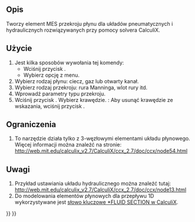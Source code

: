 <languages/>

{{Docnav
|[[FEM_ElementGeometry2D/pl|Grubość powłoki]]
|[[FEM_ConstraintElectrostaticPotential/pl|Warunek brzegowy potencjału elektrostatycznego]]
|[[FEM_Workbench/pl|środowisko pracy MES]]
|IconL=FEM_ElementGeometry2D.svg
|IconR=FEM_ConstraintElectrostaticPotential.svg
|IconC=Workbench_FEM.svg
}}

{{GuiCommandContainer|
{{GuiCommand/pl
|Name=FEM ElementFluid1D
|Name/pl=MES: Przekrój dla przepływu 1D
|MenuLocation=Model → Geometria elementu → Przekrój dla przepływu 1D
|Workbenches=[[FEM_Workbench/pl|MES]]
|SeeAlso=[[FEM_tutorial/pl|Poradnik MES]]
}}
{{GuiCommandFemInfo/pl
|Solvers=CalculiX
}}
}}

<span id="Description"></span>
==Opis==

Tworzy element MES przekroju płynu dla układów pneumatycznych i hydraulicznych rozwiązywanych przy pomocy solvera CalculiX.

<span id="Usage"></span>
==Użycie==

# Jest kilka sposobów wywołania tej komendy:
#* Wciśnij przycisk {{Button|[[Image:FEM_ElementFluid1D.svg|16px]] '''Przekrój dla przepływu 1D'''}}.
#* Wybierz opcję {{MenuCommand|Model → Geometria elementu → [[Image:FEM_ElementFluid1D.svg|16px]] Przekrój dla przepływu 1D}} z menu.
# Wybierz rodzaj płynu: ciecz, gaz lub otwarty kanał.
# Wybierz rodzaj przekroju: rura Manninga, wlot rury itd.
# Wprowadź parametry typu przekroju.
# Wciśnij przycisk {{Button|Dodaj}}. Wybierz krawędzie. {{Version/pl|1.1}}: Aby usunąć krawędzie ze wskazania, wciśnij przycisk {{Button|Usuń}}.

<span id="Limitations"></span>
==Ograniczenia==

#To narzędzie działa tylko z 3-węzłowymi elementami układu płynowego. Więcej informacji można znaleźć na stronie: http://web.mit.edu/calculix_v2.7/CalculiX/ccx_2.7/doc/ccx/node54.html

<span id="Notes"></span>
==Uwagi==

# Przykład ustawiania układu hydraulicznego można znaleźć tutaj: http://web.mit.edu/calculix_v2.7/CalculiX/ccx_2.7/doc/ccx/node13.html 
# Do modelowania elementów płynowych dla przepływu 1D wykorzystywane jest [http://web.mit.edu/calculix_v2.7/CalculiX/ccx_2.7/doc/ccx/node205.html słowo kluczowe *FLUID SECTION w CalculiX].


{{Docnav
|[[FEM_ElementGeometry2D/pl|Grubość powłoki]]
|[[FEM_ConstraintElectrostaticPotential/pl|Warunek brzegowy potencjału elektrostatycznego]]
|[[FEM_Workbench/pl|środowisko pracy MES]]
|IconL=FEM_ElementGeometry2D.svg
|IconR=FEM_ConstraintElectrostaticPotential.svg
|IconC=Workbench_FEM.svg
}}

{{FEM_Tools_navi{{#translation:}}}}
{{Userdocnavi{{#translation:}}}}
{{clear}}